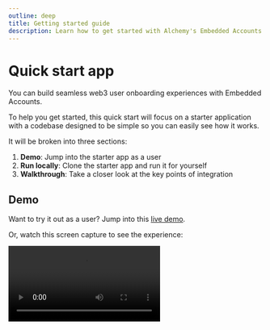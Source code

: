 ```yaml
---
outline: deep
title: Getting started guide
description: Learn how to get started with Alchemy's Embedded Accounts using Account Kit and the Alchemy Signer, Modular Account, Rundler and Gas Manager.
---
```


# Quick start app

You can build seamless web3 user onboarding experiences with Embedded Accounts.

To help you get started, this quick start will focus on a starter application with a codebase designed to be simple so you can easily see how it works.

It will be broken into three sections:

1. **Demo**: Jump into the starter app as a user
2. **Run locally**: Clone the starter app and run it for yourself
3. **Walkthrough**: Take a closer look at the key points of integration

## Demo

Want to try it out as a user? Jump into this [live demo](https://embedded-accounts-quickstart.vercel.app/).

Or, watch this screen capture to see the experience:

<video src="/videos/embedded-accounts-full.mp4" controls />

In this app each user is provided a smart account tied to their email address. Every onchain action is gas-sponsored so the user can start minting tokens at the click of a button!

Excited to run it yourself? Move to the next step to [run the starter app](./run-the-app) or jump ahead to [learn how it works](./how-it-works).
